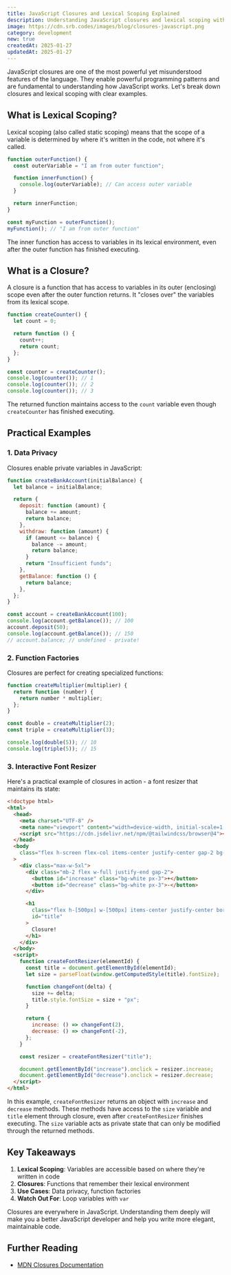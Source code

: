 ```yaml
---
title: JavaScript Closures and Lexical Scoping Explained
description: Understanding JavaScript closures and lexical scoping with practical examples. Learn how closures work and why they're essential for modern JavaScript development.
image: https://cdn.srb.codes/images/blog/closures-javascript.png
category: development
new: true
createdAt: 2025-01-27
updatedAt: 2025-01-27
---
```


JavaScript closures are one of the most powerful yet misunderstood features of the language. They enable powerful programming patterns and are fundamental to understanding how JavaScript works. Let's break down closures and lexical scoping with clear examples.

## What is Lexical Scoping?

Lexical scoping (also called static scoping) means that the scope of a variable is determined by where it's written in the code, not where it's called.

```javascript
function outerFunction() {
  const outerVariable = "I am from outer function";

  function innerFunction() {
    console.log(outerVariable); // Can access outer variable
  }

  return innerFunction;
}

const myFunction = outerFunction();
myFunction(); // "I am from outer function"
```

The inner function has access to variables in its lexical environment, even after the outer function has finished executing.

## What is a Closure?

A closure is a function that has access to variables in its outer (enclosing) scope even after the outer function returns. It "closes over" the variables from its lexical scope.

```javascript
function createCounter() {
  let count = 0;

  return function () {
    count++;
    return count;
  };
}

const counter = createCounter();
console.log(counter()); // 1
console.log(counter()); // 2
console.log(counter()); // 3
```

The returned function maintains access to the `count` variable even though `createCounter` has finished executing.

## Practical Examples

### 1. Data Privacy

Closures enable private variables in JavaScript:

```javascript
function createBankAccount(initialBalance) {
  let balance = initialBalance;

  return {
    deposit: function (amount) {
      balance += amount;
      return balance;
    },
    withdraw: function (amount) {
      if (amount <= balance) {
        balance -= amount;
        return balance;
      }
      return "Insufficient funds";
    },
    getBalance: function () {
      return balance;
    },
  };
}

const account = createBankAccount(100);
console.log(account.getBalance()); // 100
account.deposit(50);
console.log(account.getBalance()); // 150
// account.balance; // undefined - private!
```

### 2. Function Factories

Closures are perfect for creating specialized functions:

```javascript
function createMultiplier(multiplier) {
  return function (number) {
    return number * multiplier;
  };
}

const double = createMultiplier(2);
const triple = createMultiplier(3);

console.log(double(5)); // 10
console.log(triple(5)); // 15
```

### 3. Interactive Font Resizer

Here's a practical example of closures in action - a font resizer that maintains its state:

```html
<!doctype html>
<html>
  <head>
    <meta charset="UTF-8" />
    <meta name="viewport" content="width=device-width, initial-scale=1.0" />
    <script src="https://cdn.jsdelivr.net/npm/@tailwindcss/browser@4"></script>
  </head>
  <body
    class="flex h-screen flex-col items-center justify-center gap-2 bg-[#313131]"
  >
    <div class="max-w-5xl">
      <div class="mb-2 flex w-full justify-end gap-2">
        <button id="increase" class="bg-white px-3">+</button>
        <button id="decrease" class="bg-white px-3">-</button>
      </div>

      <h1
        class="flex h-[500px] w-[500px] items-center justify-center border text-5xl text-white"
        id="title"
      >
        Closure!
      </h1>
    </div>
  </body>
  <script>
    function createFontResizer(elementId) {
      const title = document.getElementById(elementId);
      let size = parseFloat(window.getComputedStyle(title).fontSize);

      function changeFont(delta) {
        size += delta;
        title.style.fontSize = size + "px";
      }

      return {
        increase: () => changeFont(2),
        decrease: () => changeFont(-2),
      };
    }

    const resizer = createFontResizer("title");

    document.getElementById("increase").onclick = resizer.increase;
    document.getElementById("decrease").onclick = resizer.decrease;
  </script>
</html>
```

In this example, `createFontResizer` returns an object with `increase` and `decrease` methods. These methods have access to the `size` variable and `title` element through closure, even after `createFontResizer` finishes executing. The `size` variable acts as private state that can only be modified through the returned methods.

## Key Takeaways

1. **Lexical Scoping**: Variables are accessible based on where they're written in code
2. **Closures**: Functions that remember their lexical environment
3. **Use Cases**: Data privacy, function factories
4. **Watch Out For**: Loop variables with `var`

Closures are everywhere in JavaScript. Understanding them deeply will make you a better JavaScript developer and help you write more elegant, maintainable code.

## Further Reading

- [MDN Closures Documentation](https://developer.mozilla.org/en-US/docs/Web/JavaScript/Closures)
